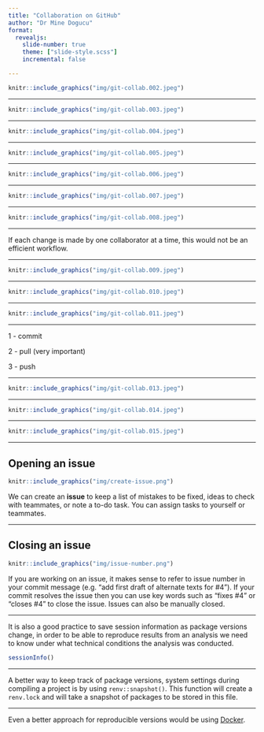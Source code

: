 ```yaml
---
title: "Collaboration on GitHub"
author: "Dr Mine Dogucu"
format: 
  revealjs:
    slide-number: true
    theme: ["slide-style.scss"]
    incremental: false

---
```






```r
knitr::include_graphics("img/git-collab.002.jpeg")
```

---



```r
knitr::include_graphics("img/git-collab.003.jpeg")
```

---



```r
knitr::include_graphics("img/git-collab.004.jpeg")
```

---



```r
knitr::include_graphics("img/git-collab.005.jpeg")
```

---



```r
knitr::include_graphics("img/git-collab.006.jpeg")
```

---



```r
knitr::include_graphics("img/git-collab.007.jpeg")
```

---



```r
knitr::include_graphics("img/git-collab.008.jpeg")
```

---


If each change is made by one collaborator at a time, this would not be an efficient workflow. 


---



```r
knitr::include_graphics("img/git-collab.009.jpeg")
```

---




```r
knitr::include_graphics("img/git-collab.010.jpeg")
```

---




```r
knitr::include_graphics("img/git-collab.011.jpeg")
```

---




1 - commit

2 - pull (very important)

3 - push


---




```r
knitr::include_graphics("img/git-collab.013.jpeg")
```


---




```r
knitr::include_graphics("img/git-collab.014.jpeg")
```



---




```r
knitr::include_graphics("img/git-collab.015.jpeg")
```


---

## Opening an issue

```r
knitr::include_graphics("img/create-issue.png")
```

We can create an **issue** to keep a list of mistakes to be fixed, ideas to check with teammates, or note a to-do task. You can assign tasks to yourself or teammates. 

---

## Closing an issue

```r
knitr::include_graphics("img/issue-number.png")
```

If you are working on an issue, it makes sense to refer to issue number in your commit message (e.g. "add first draft of alternate texts for #4"). 
If your commit resolves the issue then you can use key words such as "fixes #4" or "closes #4" to close the issue. 
Issues can also be manually closed.

---

It is also a good practice to save session information as package versions change, in order to be able to reproduce results from an analysis we need to know under what technical conditions the analysis was conducted.

```r
sessionInfo()
```

---


A better way to keep track of package versions, system settings during compiling a project is by using `renv::snapshot()`. This function will create a `renv.lock` and will take a snapshot of packages to be stored in this file. 

---


Even a better approach for reproducible versions would be using [Docker](https://jsta.github.io/r-docker-tutorial/).


